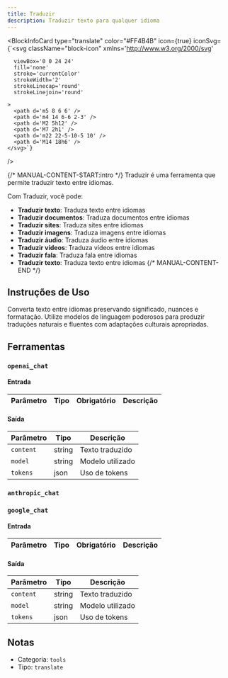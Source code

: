 ```yaml
---
title: Traduzir
description: Traduzir texto para qualquer idioma
---
```



<BlockInfoCard 
  type="translate"
  color="#FF4B4B"
  icon={true}
  iconSvg={`<svg className="block-icon"
      xmlns='http://www.w3.org/2000/svg'
      
      
      viewBox='0 0 24 24'
      fill='none'
      stroke='currentColor'
      strokeWidth='2'
      strokeLinecap='round'
      strokeLinejoin='round'
      
    >
      <path d='m5 8 6 6' />
      <path d='m4 14 6-6 2-3' />
      <path d='M2 5h12' />
      <path d='M7 2h1' />
      <path d='m22 22-5-10-5 10' />
      <path d='M14 18h6' />
    </svg>`}
/>

{/* MANUAL-CONTENT-START:intro */}
Traduzir é uma ferramenta que permite traduzir texto entre idiomas.

Com Traduzir, você pode:

- **Traduzir texto**: Traduza texto entre idiomas
- **Traduzir documentos**: Traduza documentos entre idiomas
- **Traduzir sites**: Traduza sites entre idiomas
- **Traduzir imagens**: Traduza imagens entre idiomas
- **Traduzir áudio**: Traduza áudio entre idiomas
- **Traduzir vídeos**: Traduza vídeos entre idiomas
- **Traduzir fala**: Traduza fala entre idiomas
- **Traduzir texto**: Traduza texto entre idiomas
{/* MANUAL-CONTENT-END */}


## Instruções de Uso

Converta texto entre idiomas preservando significado, nuances e formatação. Utilize modelos de linguagem poderosos para produzir traduções naturais e fluentes com adaptações culturais apropriadas.



## Ferramentas

### `openai_chat`

#### Entrada

| Parâmetro | Tipo | Obrigatório | Descrição |
| --------- | ---- | -------- | ----------- |

#### Saída

| Parâmetro | Tipo | Descrição |
| --------- | ---- | ----------- |
| `content` | string | Texto traduzido |
| `model` | string | Modelo utilizado |
| `tokens` | json | Uso de tokens |

### `anthropic_chat`


### `google_chat`

#### Entrada

| Parâmetro | Tipo | Obrigatório | Descrição |
| --------- | ---- | -------- | ----------- |

#### Saída

| Parâmetro | Tipo | Descrição |
| --------- | ---- | ----------- |
| `content` | string | Texto traduzido |
| `model` | string | Modelo utilizado |
| `tokens` | json | Uso de tokens |



## Notas

- Categoria: `tools`
- Tipo: `translate`
